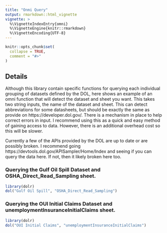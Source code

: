 ```yaml
---
title: "Onmi Query"
output: rmarkdown::html_vignette
vignette: >
  %\VignetteIndexEntry{omni}
  %\VignetteEngine{knitr::rmarkdown}
  %\VignetteEncoding{UTF-8}
---
```


```r
knitr::opts_chunk$set(
  collapse = TRUE,
  comment = "#>"
)
```

## Details

Although this library contain specific functions for querying each individual
grouping of datasets defined by the DOL, here shows an example of an omni 
function that will detect the dataset and sheet you want. This takes two string inputs,
the name of the dataset and sheet. This can detect abbreviations for some datasheets,
but should be exactly the same as provide on https://developer.dol.gov/. There is a 
mechanism in place to help correct errors in input.
I recommend using this as a quick and easy method of gaining access to data.
However, there is an additional overhead cost so this will be slower.

Currently a few of the APIs provided by the DOL are up to date or are possibly
broken. I recommend going https://devtools.dol.gov/APISampler/Home/Index and
seeing if you can query the data here. If not, then it likely broken here too.

### Querying the Gulf Oil Spill Dataset and OSHA_Direct_Read_Sampling sheet.

```r
library(dolr)
dol("Gulf Oil Spill", "OSHA_Direct_Read_Sampling")
```

### Querying the OUI Initial Claims Dataset and unemploymentInsuranceInitialClaims sheet.

```r
library(dolr)
dol("OUI Initial Claims", "unemploymentInsuranceInitialClaims")
```
